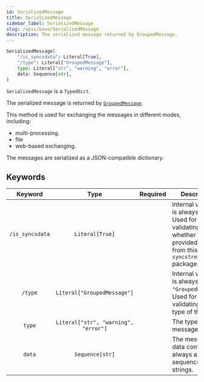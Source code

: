 ```yaml
---
id: SerializedMessage
title: SerializedMessage
sidebar_label: SerializedMessage
slug: /apis/base/SerializedMessage
description: The serialized message returned by GroupedMessage.
---
```




<APITopBar type="type" source="base.SerializedMessage" />

```python
SerializedMessage(
    "/is_syncsdata": Literal[True],
    "/type": Literal["GroupedMessage"],
    type: Literal["str", "warning", "error"],
    data: Sequence[str],
)
```

`SerializedMessage` is a `TypedDict`.

The serialized message is returned by [`GroupedMessage`](./GroupedMessage.mdx).

This method is used for exchanging the messages in different modes, including:

- multi-processing.
- file
- web-based exchanging.

The messages are serialized as a JSON-compatible dictionary.

## Keywords

|     Keyword     |                 Type                 |             Required              | <center>Description</center>                                                                                          |
| :-------------: | :----------------------------------: | :-------------------------------: | :-------------------------------------------------------------------------------------------------------------------- |
| `/is_syncsdata` |           `Literal[True]`            | <InlineIcon icon={vsiCheckIcon}/> | Internal value. It is always `True`. Used for validating whether the provided data is from this `syncstream` package. |
|     `/type`     |     `Literal["GroupedMessage"]`      | <InlineIcon icon={vsiCheckIcon}/> | Internal value. It is always `"GroupedMessage"`. Used for validating the type of the data.                            |
|     `type`      | `Literal["str", "warning", "error"]` | <InlineIcon icon={vsiCheckIcon}/> | The type of the message data.                                                                                         |
|     `data`      |           `Sequence[str]`            | <InlineIcon icon={vsiCheckIcon}/> | The message data content. It is always a sequence of strings.                                                         |
